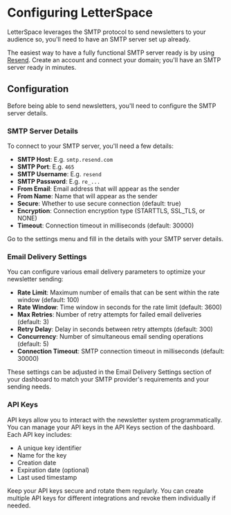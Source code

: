 # Configuring LetterSpace

LetterSpace leverages the SMTP protocol to send newsletters to your audience so, you'll need to have an SMTP server set up already.

The easiest way to have a fully functional SMTP server ready is by using [Resend](https://resend.com). Create an account and connect your domain; you'll have an SMTP server ready in minutes.

## Configuration

Before being able to send newsletters, you'll need to configure the SMTP server details.

### SMTP Server Details

To connect to your SMTP server, you'll need a few details:

- **SMTP Host**: E.g. `smtp.resend.com`
- **SMTP Port**: E.g. `465`
- **SMTP Username**: E.g. `resend`
- **SMTP Password**: E.g. `re_...`
- **From Email**: Email address that will appear as the sender
- **From Name**: Name that will appear as the sender
- **Secure**: Whether to use secure connection (default: true)
- **Encryption**: Connection encryption type (STARTTLS, SSL_TLS, or NONE)
- **Timeout**: Connection timeout in milliseconds (default: 30000)

Go to the settings menu and fill in the details with your SMTP server details.

### Email Delivery Settings

You can configure various email delivery parameters to optimize your newsletter sending:

- **Rate Limit**: Maximum number of emails that can be sent within the rate window (default: 100)
- **Rate Window**: Time window in seconds for the rate limit (default: 3600)
- **Max Retries**: Number of retry attempts for failed email deliveries (default: 3)
- **Retry Delay**: Delay in seconds between retry attempts (default: 300)
- **Concurrency**: Number of simultaneous email sending operations (default: 5)
- **Connection Timeout**: SMTP connection timeout in milliseconds (default: 30000)

These settings can be adjusted in the Email Delivery Settings section of your dashboard to match your SMTP provider's requirements and your sending needs.

### API Keys

API keys allow you to interact with the newsletter system programmatically. You can manage your API keys in the API Keys section of the dashboard. Each API key includes:

- A unique key identifier
- Name for the key
- Creation date
- Expiration date (optional)
- Last used timestamp

Keep your API keys secure and rotate them regularly. You can create multiple API keys for different integrations and revoke them individually if needed.
